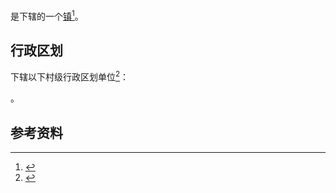 {{中国乡级行政区|34/05/21/203/000}}

'''{{PAGENAMEBASE}}'''是{{PRC admin/fullname|34/05/21/203/000|3}}下辖的一个[[行政建制镇|镇]]<ref>{{PRC admin/ref sgc|{{PRC admin/parent|34/05/21/203/000}}}}</ref>。

== 行政区划 ==
{{PAGENAMEBASE}}下辖以下村级行政区划单位<ref>{{PRC admin/ref sgc|34/05/21/203/000}}</ref>：

{{PRC admin/children|34/05/21/203/000}}。

== 参考资料 ==
{{reflist}}

{{安徽行政区划小作品}}
{{PRC admin/navcat|34/05/21/203/000}}